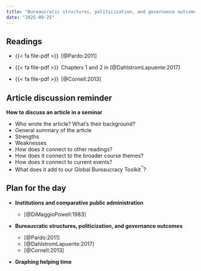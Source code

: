 ```yaml
---
title: "Bureaucratic structures, politicization, and governance outcomes"
date: "2025-09-25"
---
```


## Readings

- {{< fa file-pdf >}}&ensp;[@Pardo:2011]

- {{< fa file-pdf >}}&ensp;Chapters 1 and 2 in [@DahlstromLapuente:2017]

- {{< fa file-pdf >}}&ensp;[@Cornell:2013]


::: {.content-hidden}

## Article discussion reminder

**How to discuss an article in a seminar**

- Who wrote the article? What’s their background?
- General summary of the article
- Strengths
- Weaknesses
- How does it connect to other readings?
- How does it connect to the broader course themes?
- How does it connect to current events?
- What does it add to our Global Bureaucracy Toolkit^™^?


## Plan for the day

- **Institutions and comparative public administration**

  - [@DiMaggioPowell:1983]

- **Bureaucratic structures, politicization, and governance outcomes**

  - [@Pardo:2011]
  - [@DahlstromLapuente:2017]
  - [@Cornell:2013]

- **Graphing helping time**

:::
